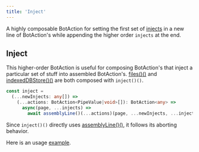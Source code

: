 ---
title: 'Inject'
---

A highly composable BotAction for setting the first set of [injects](/topic/injects) in a new line of BotAction's while appending the higher order `injects` at the end.

## Inject
This higher-order BotAction is useful for composing BotAction's that inject a particular set of stuff into assembled BotAction's. [files()()](/api/files#files) and [indexedDBStore()()](/api/indexeddb#indexeddbstore) are both composed with `inject()()`.

```typescript
const inject =
  (...newInjects: any[]) =>
    (...actions: BotAction<PipeValue|void>[]): BotAction<any> =>
      async(page, ...injects) =>
        await assemblyLine()(...actions)(page, ...newInjects, ...injects)
```

Since `inject()()` directly uses [assemblyLine()()](/api/assembly-lines#assembly-line), it follows its aborting behavior.

Here is an usage [example](/topic/injects#inject-botaction).